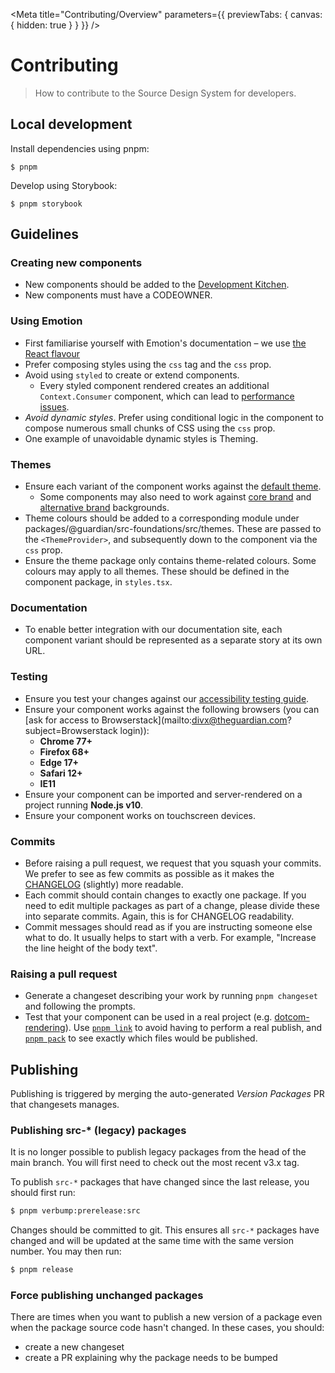 
<Meta
	title="Contributing/Overview"
	parameters={{ previewTabs: { canvas: { hidden: true } } }}
/>

# Contributing

> How to contribute to the Source Design System for developers.

## Local development

Install dependencies using pnpm:

```shell
$ pnpm
```

Develop using Storybook:

```shell
$ pnpm storybook
```

## Guidelines

### Creating new components

-   New components should be added to the [Development Kitchen](https://github.com/guardian/source/tree/main/packages/%40guardian/source-react-components-development-kitchen).
-   New components must have a CODEOWNER.

### Using Emotion

-   First familiarise yourself with Emotion's documentation – we use [the React flavour](https://emotion.sh/docs/introduction#react)
-   Prefer composing styles using the `css` tag and the `css` prop.
-   Avoid using `styled` to create or extend components.
    -   Every styled component rendered creates an additional `Context.Consumer` component, which can lead to [performance issues](https://calendar.perfplanet.com/2019/the-unseen-performance-costs-of-css-in-js-in-react-apps/).
-   <em>Avoid dynamic styles</em>. Prefer using conditional logic in the
    component to compose numerous small chunks of CSS using the `css` prop.
-   One example of unavoidable dynamic styles is Theming.

### Themes

-   Ensure each variant of the component works against the [default theme](https://www.theguardian.design/2a1e5182b/p/1377a6-themes/b/293ddb).
    -   Some components may also need to work against [core brand](https://www.theguardian.design/2a1e5182b/p/1377a6-themes/b/4893db) and [alternative brand](https://www.theguardian.design/2a1e5182b/p/1377a6-themes/b/21c6cc) backgrounds.
-   Theme colours should be added to a corresponding module under packages/@guardian/src-foundations/src/themes. These are passed to the `<ThemeProvider>`, and subsequently down to the component via the `css` prop.
-   Ensure the theme package only contains theme-related colours. Some colours may apply to all themes. These should be defined in the component package, in `styles.tsx`.

### Documentation

-   To enable better integration with our documentation site, each component variant should be represented as a separate story at its own URL.

### Testing

-   Ensure you test your changes against our [accessibility testing guide](https://github.com/guardian/source/blob/main/.github/PULL_REQUEST_TEMPLATE.md#accessibility).
-   Ensure your component works against the following browsers (you can [ask for access to Browserstack](mailto:divx@theguardian.com?subject=Browserstack login)):
    -   **Chrome 77+**
    -   **Firefox 68+**
    -   **Edge 17+**
    -   **Safari 12+**
    -   **IE11**
-   Ensure your component can be imported and server-rendered on a project running **Node.js v10**.
-   Ensure your component works on touchscreen devices.

### Commits

-   Before raising a pull request, we request that you squash your commits. We prefer to see as few commits as possible as it makes the [CHANGELOG](https://github.com/guardian/source/blob/main/CHANGELOG.md) (slightly) more readable.
-   Each commit should contain changes to exactly one package. If you need to edit multiple packages as part of a change, please divide these into separate commits. Again, this is for CHANGELOG readability.
-   Commit messages should read as if you are instructing someone else what to do. It usually helps to start with a verb. For example, "Increase the line height of the body text".

### Raising a pull request

-   Generate a changeset describing your work by running `pnpm changeset` and following the prompts.
-   Test that your component can be used in a real project (e.g. [dotcom-rendering](https://github.com/guardian/dotcom-rendering)). Use [`pnpm link`](https://pnpm.io/cli/link) to avoid having to perform a real publish, and [`pnpm pack`](https://pnpm.io/cli/pack) to see exactly which files would be published.

## Publishing

Publishing is triggered by merging the auto-generated _Version Packages_ PR that changesets manages.

### Publishing src-\* (legacy) packages

It is no longer possible to publish legacy packages from the head of the main
branch. You will first need to check out the most recent v3.x tag.

To publish `src-*` packages that have changed since the last release, you should
first run:

```sh
$ pnpm verbump:prerelease:src
```

Changes should be committed to git. This ensures all `src-*` packages have
changed and will be updated at the same time with the same version number. You
may then run:

```sh
$ pnpm release
```

### Force publishing unchanged packages

There are times when you want to publish a new version of a package even
when the package source code hasn't changed. In these cases, you should:

-   create a new changeset
-   create a PR explaining why the package needs to be bumped
